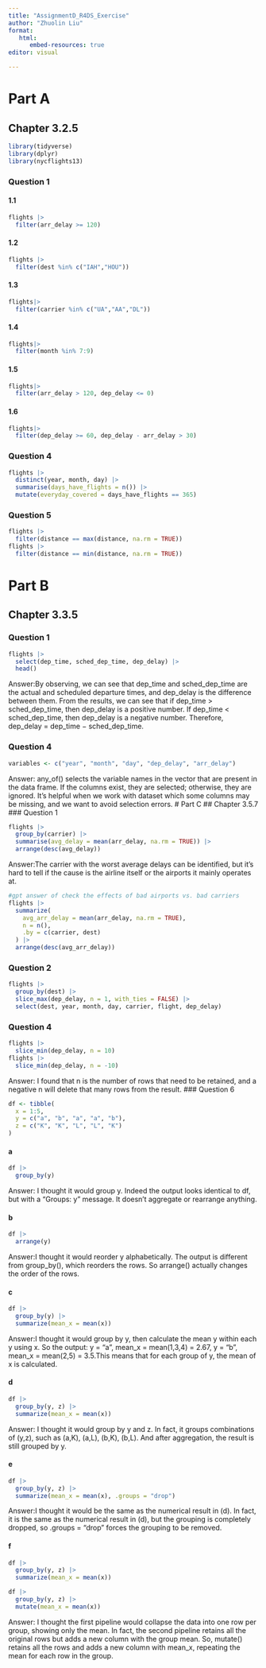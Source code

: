```yaml
---
title: "AssignmentD_R4DS_Exercise"
author: "Zhuolin Liu"
format: 
   html:
      embed-resources: true
editor: visual

---
```


# Part A
## Chapter 3.2.5
```r
library(tidyverse)
library(dplyr)
library(nycflights13)
```

### Question 1
#### 1.1
```r
flights |>
  filter(arr_delay >= 120)
```
#### 1.2
```r
flights |>
  filter(dest %in% c("IAH","HOU"))
```

#### 1.3
```r
flights|>
  filter(carrier %in% c("UA","AA","DL"))
```

#### 1.4
```r
flights|>
  filter(month %in% 7:9)
```

#### 1.5
```r
flights|>
  filter(arr_delay > 120, dep_delay <= 0)
```

#### 1.6
```r
flights|>
  filter(dep_delay >= 60, dep_delay - arr_delay > 30)
```

### Question 4
```r
flights |>
  distinct(year, month, day) |>
  summarise(days_have_flights = n()) |>
  mutate(everyday_covered = days_have_flights == 365)
```

### Question 5
```r
flights |>
  filter(distance == max(distance, na.rm = TRUE))
flights |>
  filter(distance == min(distance, na.rm = TRUE))
```

# Part B
## Chapter 3.3.5
### Question 1
```r
flights |>
  select(dep_time, sched_dep_time, dep_delay) |>
  head()
```
Answer:By observing, we can see that dep_time and sched_dep_time are the actual and scheduled departure times, and dep_delay is the difference between them. From the results, we can see that if dep_time > sched_dep_time, then dep_delay is a positive number. If dep_time < sched_dep_time, then dep_delay is a negative number. Therefore, dep_delay = dep_time − sched_dep_time.

### Question 4
```r
variables <- c("year", "month", "day", "dep_delay", "arr_delay")
```
Answer: any_of() selects the variable names in the vector that are present in the data frame. If the columns exist, they are selected; otherwise, they are ignored. It’s helpful when we work with dataset which some columns may be missing, and we want to avoid selection errors.
# Part C
## Chapter 3.5.7
### Question 1
```r
flights |>
  group_by(carrier) |>
  summarise(avg_delay = mean(arr_delay, na.rm = TRUE)) |>
  arrange(desc(avg_delay))
```
Answer:The carrier with the worst average delays can be identified, but it’s hard to tell if the cause is the airline itself or the airports it mainly operates at.
```r
#gpt answer of check the effects of bad airports vs. bad carriers
flights |>
  summarize(
    avg_arr_delay = mean(arr_delay, na.rm = TRUE),
    n = n(),
    .by = c(carrier, dest)
  ) |>
  arrange(desc(avg_arr_delay))
```

### Question 2
```r
flights |>
  group_by(dest) |>
  slice_max(dep_delay, n = 1, with_ties = FALSE) |>
  select(dest, year, month, day, carrier, flight, dep_delay)
```

### Question 4
```r
flights |> 
  slice_min(dep_delay, n = 10)
flights |> 
  slice_min(dep_delay, n = -10)
```
Answer: I found that n is the number of rows that need to be retained, and a negative n will delete that many rows from the result.
### Question 6
```r
df <- tibble(
  x = 1:5,
  y = c("a", "b", "a", "a", "b"),
  z = c("K", "K", "L", "L", "K")
)
```
#### a
```r
df |>
  group_by(y)
```
Answer: I thought it would group y.
Indeed the output looks identical to df, but with a "Groups: y" message. It doesn't aggregate or rearrange anything.

#### b
```r
df |>
  arrange(y)
```
Answer:I thought it would reorder y alphabetically.
The output is different from group_by(), which reorders the rows. So arrange() actually changes the order of the rows.

#### c
```r
df |>
  group_by(y) |>
  summarize(mean_x = mean(x))
```
Answer:I thought it would group by y, then calculate the mean y within each y using x.
So the output: y = "a", mean_x = mean(1,3,4) = 2.67, y = "b", mean_x = mean(2,5) = 3.5.This means that for each group of y, the mean of x is calculated.

#### d
```r
df |>
  group_by(y, z) |>
  summarize(mean_x = mean(x))
```
Answer: I thought it would group by y and z.
In fact, it groups combinations of (y,z), such as (a,K), (a,L), (b,K), (b,L). And after aggregation, the result is still grouped by y.


#### e
```r
df |>
  group_by(y, z) |>
  summarize(mean_x = mean(x), .groups = "drop")
```
Answer:I thought it would be the same as the numerical result in (d).
In fact, it is the same as the numerical result in (d), but the grouping is completely dropped, so .groups = "drop" forces the grouping to be removed.

#### f
```r
df |>
  group_by(y, z) |>
  summarize(mean_x = mean(x))

df |>
  group_by(y, z) |>
  mutate(mean_x = mean(x))
```
Answer: I thought the first pipeline would collapse the data into one row per group, showing only the mean.
In fact, the second pipeline retains all the original rows but adds a new column with the group mean. So, mutate() retains all the rows and adds a new column with mean_x, repeating the mean for each row in the group.

